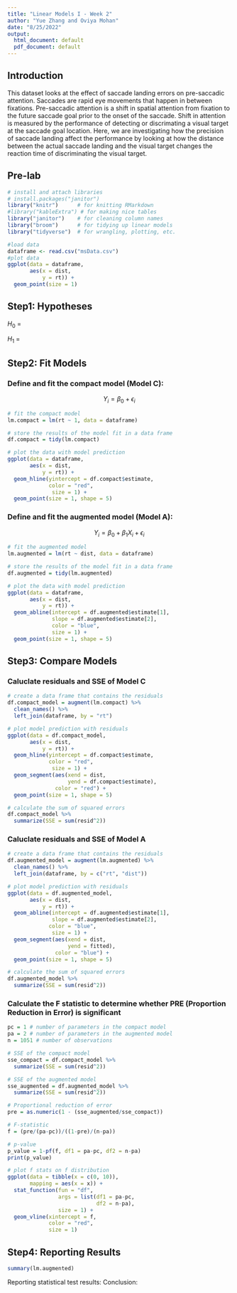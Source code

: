 ```yaml
---
title: "Linear Models I - Week 2"
author: "Yue Zhang and Oviya Mohan"
date: "8/25/2022"
output:
  html_document: default
  pdf_document: default
---
```


## Introduction

This dataset looks at the effect of saccade landing errors on pre-saccadic attention. Saccades are rapid eye movements that happen in between fixations. Pre-saccadic attention is a shift in spatial attention from fixation to the future saccade goal prior to the onset of the saccade. Shift in attention is measured by the performance of detecting or discrimating a visual target at the saccade goal location. Here, we are investigating how the precision of saccade landing affect the performance by looking at how the distance between the actual saccade landing and the visual target changes the reaction time of discriminating the visual target. 

## Pre-lab
```r
# install and attach libraries
# install.packages("janitor")
library("knitr")      # for knitting RMarkdown 
#library("kableExtra") # for making nice tables
library("janitor")    # for cleaning column names
library("broom")      # for tidying up linear models 
library("tidyverse")  # for wrangling, plotting, etc. 
```

```r
#load data
dataframe <- read.csv("msData.csv") 
#plot data
ggplot(data = dataframe,
       aes(x = dist,
           y = rt)) +
  geom_point(size = 1)
```

## Step1: Hypotheses
$H_{0}$ =

$H_{1}$ =

## Step2: Fit Models

### Define and fit the compact model (Model C):

$$Y_{i} = \beta_{0} + \epsilon_{i}$$

```r
# fit the compact model
lm.compact = lm(rt ~ 1, data = dataframe)

# store the results of the model fit in a data frame
df.compact = tidy(lm.compact)

# plot the data with model prediction
ggplot(data = dataframe,
       aes(x = dist,
           y = rt)) +
  geom_hline(yintercept = df.compact$estimate,
             color = "red",
              size = 1) +
  geom_point(size = 1, shape = 5) 
```

### Define and fit the augmented model (Model A):

$$Y_{i} = \beta_{0} + \beta_{1}X_{i}+ \epsilon_{i}$$

```r
# fit the augmented model
lm.augmented = lm(rt ~ dist, data = dataframe)

# store the results of the model fit in a data frame
df.augmented = tidy(lm.augmented)

# plot the data with model prediction
ggplot(data = dataframe,
       aes(x = dist,
           y = rt)) +
  geom_abline(intercept = df.augmented$estimate[1],
              slope = df.augmented$estimate[2],
              color = "blue",
              size = 1) +
  geom_point(size = 1, shape = 5) 
```

## Step3: Compare Models

### Caluclate residuals and SSE of Model C
```r
# create a data frame that contains the residuals 
df.compact_model = augment(lm.compact) %>% 
  clean_names() %>% 
  left_join(dataframe, by = "rt")

# plot model prediction with residuals
ggplot(data = df.compact_model,
       aes(x = dist,
           y = rt)) +
  geom_hline(yintercept = df.compact$estimate,
             color = "red",
              size = 1) +
  geom_segment(aes(xend = dist,
                   yend = df.compact$estimate),
               color = "red") + 
  geom_point(size = 1, shape = 5) 

# calculate the sum of squared errors
df.compact_model %>% 
  summarize(SSE = sum(resid^2))
```

### Caluclate residuals and SSE of Model A
```r

# create a data frame that contains the residuals 
df.augmented_model = augment(lm.augmented) %>% 
  clean_names() %>% 
  left_join(dataframe, by = c("rt", "dist"))

# plot model prediction with residuals
ggplot(data = df.augmented_model,
       aes(x = dist,
           y = rt)) +
  geom_abline(intercept = df.augmented$estimate[1],
              slope = df.augmented$estimate[2],
             color = "blue",
              size = 1) +
  geom_segment(aes(xend = dist,
                   yend = fitted),
               color = "blue") + 
  geom_point(size = 1, shape = 5) 

# calculate the sum of squared errors
df.augmented_model %>% 
  summarize(SSE = sum(resid^2))
```

### Calculate the F statistic to determine whether PRE (Proportion Reduction in Error) is significant
```r
pc = 1 # number of parameters in the compact model  
pa = 2 # number of parameters in the augmented model  
n = 1051 # number of observations

# SSE of the compact model 
sse_compact = df.compact_model %>% 
  summarize(SSE = sum(resid^2))

# SSE of the augmented model
sse_augmented = df.augmented_model %>% 
  summarize(SSE = sum(resid^2))

# Proportional reduction of error 
pre = as.numeric(1 - (sse_augmented/sse_compact))

# F-statistic 
f = (pre/(pa-pc))/((1-pre)/(n-pa))

# p-value
p_value = 1-pf(f, df1 = pa-pc, df2 = n-pa)
print(p_value)

# plot f stats on f distribution
ggplot(data = tibble(x = c(0, 10)),
       mapping = aes(x = x)) +
  stat_function(fun = "df",
                args = list(df1 = pa-pc,
                            df2 = n-pa),
                size = 1) +
  geom_vline(xintercept = f,
             color = "red",
             size = 1)
```

## Step4: Reporting Results
```r
summary(lm.augmented)
```
Reporting statistical test results:
Conclusion: 


